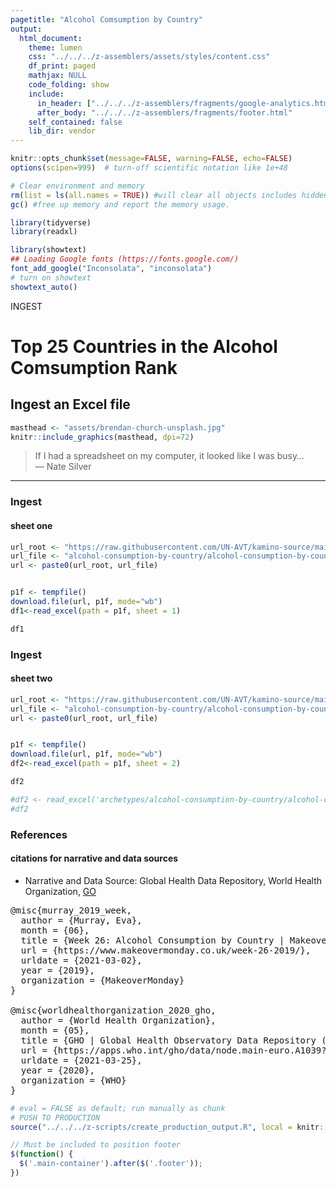 ```yaml
---
pagetitle: "Alcohol Comsumption by Country"
output: 
  html_document:
    theme: lumen
    css: "../../../z-assemblers/assets/styles/content.css"
    df_print: paged
    mathjax: NULL
    code_folding: show
    include:
      in_header: ["../../../z-assemblers/fragments/google-analytics.html", "../../../z-assemblers/fragments/header.html"]
      after_body: "../../../z-assemblers/fragments/footer.html"
    self_contained: false
    lib_dir: vendor
---
```


```r

knitr::opts_chunk$set(message=FALSE, warning=FALSE, echo=FALSE)
options(scipen=999)  # turn-off scientific notation like 1e+48

# Clear environment and memory
rm(list = ls(all.names = TRUE)) #will clear all objects includes hidden objects.
gc() #free up memory and report the memory usage.

library(tidyverse)
library(readxl)

library(showtext)
## Loading Google fonts (https://fonts.google.com/)
font_add_google("Inconsolata", "inconsolata")
# turn on showtext
showtext_auto()

```


<div class="activity">
INGEST  
</div>

# Top 25 Countries in the Alcohol Comsumption Rank
## Ingest an Excel file 

```r

masthead <- "assets/brendan-church-unsplash.jpg"
knitr::include_graphics(masthead, dpi=72)

```

> If I had a spreadsheet on my computer, it looked like I was busy...\
--- Nate Silver\

***

### Ingest
#### sheet one

```r


url_root <- "https://raw.githubusercontent.com/UN-AVT/kamino-source/main/sources/0-shared/data/"
url_file <- "alcohol-consumption-by-country/alcohol-consumption-by-country.xlsx"
url <- paste0(url_root, url_file)


p1f <- tempfile()
download.file(url, p1f, mode="wb")
df1<-read_excel(path = p1f, sheet = 1)

df1


```


### Ingest
#### sheet two


```r

url_root <- "https://raw.githubusercontent.com/UN-AVT/kamino-source/main/sources/0-shared/data/"
url_file <- "alcohol-consumption-by-country/alcohol-consumption-by-country.xlsx"
url <- paste0(url_root, url_file)


p1f <- tempfile()
download.file(url, p1f, mode="wb")
df2<-read_excel(path = p1f, sheet = 2)

df2

#df2 <- read_excel('archetypes/alcohol-consumption-by-country/alcohol-consumption-by-country.xlsx', sheet=2)
#df2

```


### References
#### citations for narrative and data sources

* Narrative and Data Source: Global Health Data Repository, World Health Organization, [GO](https://apps.who.int/gho/data/node.main-euro.A1039?lang=en&showonly=GISAH){target="_blank"}


<pre>
@misc{murray_2019_week,
  author = {Murray, Eva},
  month = {06},
  title = {Week 26: Alcohol Consumption by Country | Makeover Monday},
  url = {https://www.makeovermonday.co.uk/week-26-2019/},
  urldate = {2021-03-02},
  year = {2019},
  organization = {MakeoverMonday}
}

@misc{worldhealthorganization_2020_gho,
  author = {World Health Organization},
  month = {05},
  title = {GHO | Global Health Observatory Data Repository (European Region) | Recorded alcohol per capita consumption, from 2010 - Updated May 2020},
  url = {https://apps.who.int/gho/data/node.main-euro.A1039?lang=en&showonly=GISAH},
  urldate = {2021-03-25},
  year = {2020},
  organization = {WHO}
}
</pre>


```r

# eval = FALSE as default; run manually as chunk
# PUSH TO PRODUCTION
source("../../../z-scripts/create_production_output.R", local = knitr::knit_global())

```


```js

// Must be included to position footer
$(function() {
  $('.main-container').after($('.footer'));
})

```


